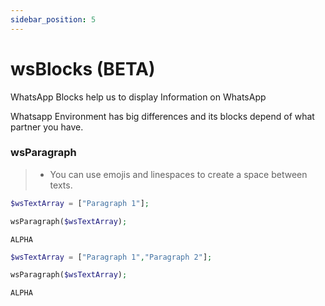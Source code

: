 ```yaml
---
sidebar_position: 5
---
```


# wsBlocks (BETA)


WhatsApp Blocks help us to display Information on WhatsApp

Whatsapp Environment has big differences and its blocks depend of what partner you have.

### wsParagraph

> - You can use emojis and linespaces to create a space between texts.

<Tabs>
<TabItem value="simple" label="One Paragraph">

<Tabs>
<TabItem value="php" label="PHP">

```php
$wsTextArray = ["Paragraph 1"];

wsParagraph($wsTextArray);
```

</TabItem>
<TabItem value="nodejs" label="Node.js">

```nodejs
ALPHA
```

</TabItem>
</Tabs>

</TabItem>
<TabItem value="complex" label="Two or More Paragraphs">

<Tabs>
<TabItem value="php" label="PHP">

```php
$wsTextArray = ["Paragraph 1","Paragraph 2"];

wsParagraph($wsTextArray);
```

</TabItem>
<TabItem value="nodejs" label="Node.js">

```nodejs
ALPHA
```

</TabItem>
</Tabs>

</TabItem>
</Tabs>
